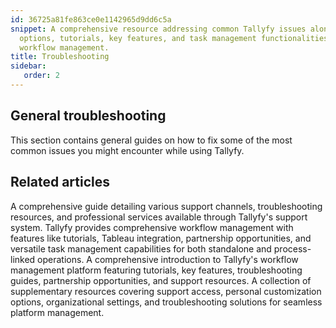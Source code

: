 ```yaml
---
id: 36725a81fe863ce0e1142965d9dd6c5a
snippet: A comprehensive resource addressing common Tallyfy issues alongside support
  options, tutorials, key features, and task management functionalities for effective
  workflow management.
title: Troubleshooting
sidebar:
   order: 2
---
```


## General troubleshooting

This section contains general guides on how to fix some of the most common issues you might encounter while using Tallyfy.



<PageTree />


## Related articles
<CardGrid>
<LinkTitleCard header="<b>Miscellaneous > Support</b>" href="/products/pro/miscellaneous/support/" > A comprehensive guide detailing various support channels, troubleshooting resources, and professional services available through Tallyfy's support system. </LinkTitleCard>
<LinkTitleCard header="<b>Tutorials > Key Features</b>" href="/products/pro/tutorials/features/" > Tallyfy provides comprehensive workflow management with features like tutorials, Tableau integration, partnership opportunities, and versatile task management capabilities for both standalone and process-linked operations. </LinkTitleCard>
<LinkTitleCard header="<b>Pro > Getting Started</b>" href="/products/pro/tutorials/" > A comprehensive introduction to Tallyfy's workflow management platform featuring tutorials, key features, troubleshooting guides, partnership opportunities, and support resources. </LinkTitleCard>
<LinkTitleCard header="<b>Pro > Miscellaneous</b>" href="/products/pro/miscellaneous/" > A collection of supplementary resources covering support access, personal customization options, organizational settings, and troubleshooting solutions for seamless platform management. </LinkTitleCard>
</CardGrid>